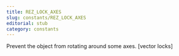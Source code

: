 ```yaml
---
title: REZ_LOCK_AXES
slug: constants/REZ_LOCK_AXES
editorial: stub
category: constants
---
```


<LSLConstant
	name="REZ_LOCK_AXES"
	type="integer"
	value="11"
/>

Prevent the object from rotating around some axes. [vector locks]
